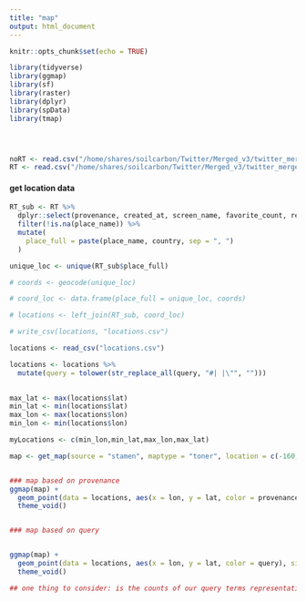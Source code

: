 ```yaml
---
title: "map"
output: html_document
---
```


```r
knitr::opts_chunk$set(echo = TRUE)
```

```r
library(tidyverse)
library(ggmap)
library(sf)
library(raster)
library(dplyr)
library(spData)
library(tmap)




noRT <- read.csv("/home/shares/soilcarbon/Twitter/Merged_v3/twitter_merged_noRT_v3.csv", stringsAsFactors = FALSE)
RT <- read.csv("/home/shares/soilcarbon/Twitter/Merged_v3/twitter_merged_v3.csv",stringsAsFactors = FALSE)
```


#### get location data
```r
RT_sub <- RT %>% 
  dplyr::select(provenance, created_at, screen_name, favorite_count, retweet_count, query, place_name, country) %>% 
  filter(!is.na(place_name)) %>% 
  mutate(
    place_full = paste(place_name, country, sep = ", ")
  )

unique_loc <- unique(RT_sub$place_full)

# coords <- geocode(unique_loc)

# coord_loc <- data.frame(place_full = unique_loc, coords)

# locations <- left_join(RT_sub, coord_loc)

# write_csv(locations, "locations.csv")

locations <- read_csv("locations.csv")

locations <- locations %>% 
  mutate(query = tolower(str_replace_all(query, "#| |\"", "")))
  
```


```r

max_lat <- max(locations$lat)
min_lat <- min(locations$lat)
max_lon <- max(locations$lon)
min_lon <- min(locations$lon)

myLocations <- c(min_lon,min_lat,max_lon,max_lat)

map <- get_map(source = "stamen", maptype = "toner", location = c(-160,-50, 180,70))


### map based on provenance
ggmap(map) +
  geom_point(data = locations, aes(x = lon, y = lat, color = provenance), size = .35) +
  theme_void()


### map based on query


ggmap(map) +
  geom_point(data = locations, aes(x = lon, y = lat, color = query), size = .35) +
  theme_void()

## one thing to consider: is the counts of our query terms representative of the whole dataset
```

